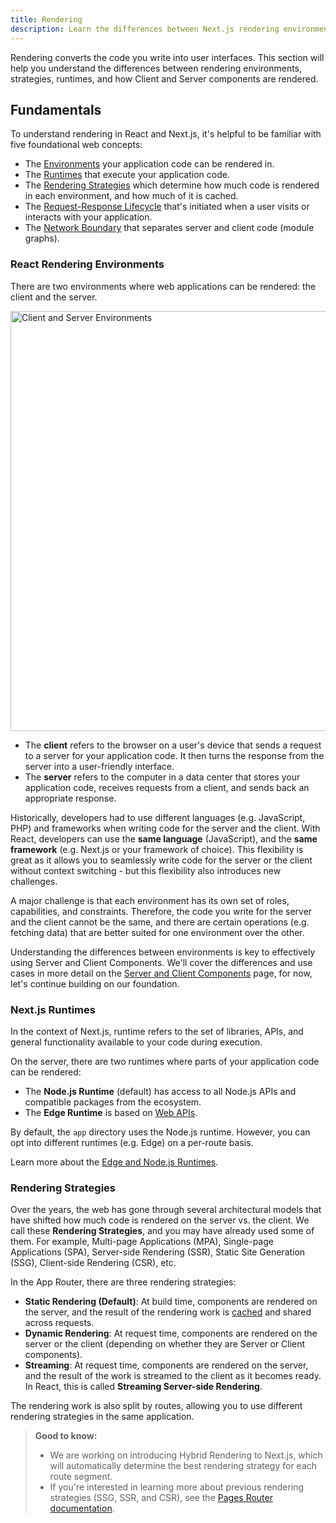 ```yaml
---
title: Rendering
description: Learn the differences between Next.js rendering environments, strategies, and runtimes.
---
```


Rendering converts the code you write into user interfaces. This section will help you understand the differences between rendering environments, strategies, runtimes, and how Client and Server components are rendered.

## Fundamentals

To understand rendering in React and Next.js, it's helpful to be familiar with five foundational web concepts:

- The [Environments](#environemnts) your application code can be rendered in.
- The [Runtimes](#runtimes) that execute your application code.
- The [Rendering Strategies](#rendering-strategies) which determine how much code is rendered in each environment, and how much of it is cached.
- The [Request-Response Lifecycle](#request-response-lifecycle) that's initiated when a user visits or interacts with your application.
- The [Network Boundary](#network-boundary) that separates server and client code (module graphs).

### React Rendering Environments

There are two environments where web applications can be rendered: the client and the server.

<Image
  alt="Client and Server Environments"
  srcLight="/docs/light/client-and-server-environments.png"
  srcDark="/docs/dark/client-and-server-environments.png"
  width="1600"
  height="672"
/>

- The **client** refers to the browser on a user's device that sends a request to a server for your application code. It then turns the response from the server into a user-friendly interface.
- The **server** refers to the computer in a data center that stores your application code, receives requests from a client, and sends back an appropriate response.

Historically, developers had to use different languages (e.g. JavaScript, PHP) and frameworks when writing code for the server and the client. With React, developers can use the **same language** (JavaScript), and the **same framework** (e.g. Next.js or your framework of choice). This flexibility is great as it allows you to seamlessly write code for the server or the client without context switching - but this flexibility also introduces new challenges.

A major challenge is that each environment has its own set of roles, capabilities, and constraints. Therefore, the code you write for the server and the client cannot be the same, and there are certain operations (e.g. fetching data) that are better suited for one environment over the other.

Understanding the differences between environments is key to effectively using Server and Client Components. We'll cover the differences and use cases in more detail on the [Server and Client Components](/docs/app/building-your-application/rendering/01-server-and-client-components) page, for now, let's continue building on our foundation.

### Next.js Runtimes

In the context of Next.js, runtime refers to the set of libraries, APIs, and general functionality available to your code during execution.

On the server, there are two runtimes where parts of your application code can be rendered:

- The **Node.js Runtime** (default) has access to all Node.js APIs and compatible packages from the ecosystem.
- The **Edge Runtime** is based on [Web APIs](/docs/app/api-reference/edge).

By default, the `app` directory uses the Node.js runtime. However, you can opt into different runtimes (e.g. Edge) on a per-route basis.

Learn more about the [Edge and Node.js Runtimes](/docs/app/building-your-application/rendering/03-edge-and-nodejs-runtimes).

### Rendering Strategies

Over the years, the web has gone through several architectural models that have shifted how much code is rendered on the server vs. the client. We call these **Rendering Strategies**, and you may have already used some of them. For example, Multi-page Applications (MPA), Single-page Applications (SPA), Server-side Rendering (SSR), Static Site Generation (SSG), Client-side Rendering (CSR), etc.

In the App Router, there are three rendering strategies:

- **Static Rendering (Default)**: At build time, components are rendered on the server, and the result of the rendering work is [cached](/docs/app/building-your-application/caching#full-route-cache) and shared across requests.
- **Dynamic Rendering**: At request time, components are rendered on the server or the client (depending on whether they are Server or Client components).
- **Streaming**: At request time, components are rendered on the server, and the result of the work is streamed to the client as it becomes ready. In React, this is called **Streaming Server-side Rendering**.

The rendering work is also split by routes, allowing you to use different rendering strategies in the same application.

> **Good to know:**
>
> - We are working on introducing Hybrid Rendering to Next.js, which will automatically determine the best rendering strategy for each route segment.
> - If you're interested in learning more about previous rendering strategies (SSG, SSR, and CSR), see the [Pages Router documentation](https://nextjs.org/docs/pages/building-your-application/rendering).
